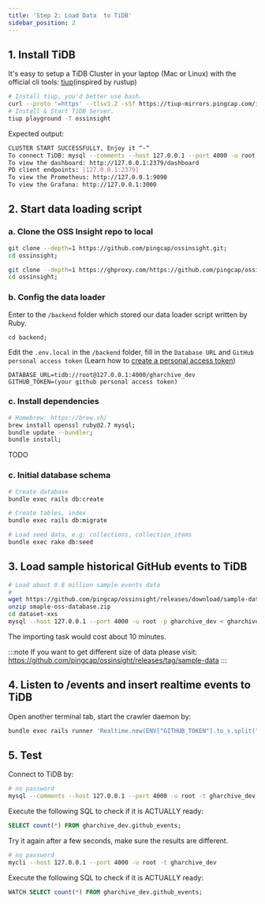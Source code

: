 ```yaml
---
title: 'Step 2: Load Data  to TiDB'
sidebar_position: 2
---
```



## 1. Install TiDB

It's easy to setup a TiDB Cluster in your laptop (Mac or Linux) with the official cli tools: [tiup](https://tiup.io/)(inspired by rustup)

```bash
# Install tiup, you'd better use bash.
curl --proto '=https' --tlsv1.2 -sSf https://tiup-mirrors.pingcap.com/install.sh | sh
# Install & Start TiDB Server.
tiup playground -T ossinsight
```

Expected output:

```bash
CLUSTER START SUCCESSFULLY, Enjoy it ^-^
To connect TiDB: mysql --comments --host 127.0.0.1 --port 4000 -u root -p (no password)
To view the dashboard: http://127.0.0.1:2379/dashboard
PD client endpoints: [127.0.0.1:2379]
To view the Prometheus: http://127.0.0.1:9090
To view the Grafana: http://127.0.0.1:3000
```

## 2. Start data loading script

### a. Clone the OSS Insight repo to local

<Tabs>
<TabItem value="github" label="GitHub" default>

```bash
git clone --depth=1 https://github.com/pingcap/ossinsight.git;
cd ossinsight;
```

</TabItem>
<TabItem value="ghproxy" label="GHProxy">

```bash
git clone --depth=1 https://ghproxy.com/https://github.com/pingcap/ossinsight.git;
cd ossinsight;
```

</TabItem>
</Tabs>

### b. Config the data loader

Enter to the `/backend` folder which stored our data loader script written by Ruby.

```
cd backend;
```

Edit the `.env.local` in the `/backend` folder, fill in the `Database URL` and `GitHub personal access token` (Learn how to [create a personal access token](/workshop/mini-ossinsight/step-by-step/find-data-source#creating-a-personal-access-token))

```
DATABASE_URL=tidb://root@127.0.0.1:4000/gharchive_dev
GITHUB_TOKEN=(your github personal access token)
```

### c. Install dependencies

<Tabs>
<TabItem value="macos" label="MacOS" default>

```bash
# Homebrew: https://brew.sh/
brew install openssl ruby@2.7 mysql;
bundle update --bundler;
bundle install;
```

</TabItem>
<TabItem value="linux" label="Linux">

TODO

</TabItem>
</Tabs>

### c. Initial database schema

```bash
# Create database
bundle exec rails db:create

# Create tables, index
bundle exec rails db:migrate

# Load seed data, e.g: collections, collection_items
bundle exec rake db:seed
```

## 3. Load sample historical GitHub events to TiDB

```bash
# Load about 0.8 million sample events data
# 
wget https://github.com/pingcap/ossinsight/releases/download/sample-data/smaple-oss-database.zip;
unzip smaple-oss-database.zip
cd dataset-xxs
mysql --host 127.0.0.1 --port 4000 -u root -p gharchive_dev < gharchive_dev.github_events.000000000.sql
```

The importing task would cost about 10 minutes.

:::note
If you want to get different size of data please visit: 
https://github.com/pingcap/ossinsight/releases/tag/sample-data
:::


## 4. Listen to /events and insert realtime events to TiDB

Open another terminal tab, start the crawler daemon by:

```bash
bundle exec rails runner 'Realtime.new(ENV["GITHUB_TOKEN"].to_s.split(","), 100).run';
```

## 5. Test

Connect to TiDB by:

<Tabs>
<TabItem value="mysql-client" label="MySQL Client" default>

```bash
# no password
mysql --comments --host 127.0.0.1 --port 4000 -u root -t gharchive_dev -p
```

Execute the following SQL to check if it is ACTUALLY ready:

```sql
SELECT count(*) FROM gharchive_dev.github_events;
```

Try it again after a few seconds, make sure the results are different.

</TabItem>
<TabItem value="mycli" label="MyCLI">

```bash
# no password
mycli --host 127.0.0.1 --port 4000 -u root -t gharchive_dev
```

Execute the following SQL to check if it is ACTUALLY ready:

```sql
WATCH SELECT count(*) FROM gharchive_dev.github_events;
```

</TabItem>
</Tabs>


